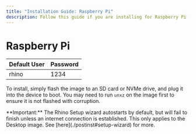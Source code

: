 ```yaml
---
title: "Installation Guide: Raspberry Pi"
description: Follow this guide if you are installing for Raspberry Pi (ARM64).
---
```



# Raspberry Pi

| Default User | Password |
|--------------|----------|
| rhino        | 1234     |

To install, simply flash the image to an SD card or NVMe drive, and plug it into the device to boot. You may need to run `unxz` on the image first to ensure it is not flashed with corruption.

<Callout emoji="ⓘ">
  **Important:** The Rhino Setup wizard autostarts by default, but will fail to finish unless an internet connection is established. This only applies to the Desktop image. See [here](./postinst#setup-wizard) for more.
</Callout>